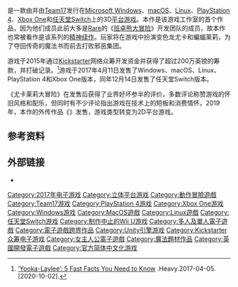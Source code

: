 {{noteTA
| G1=Games
}}

{{Infobox video game
| title      = 尤卡莱莉大冒险
| english = Yooka-Laylee
| image      = yooka laylee cover.jpg
| caption    = 游戏封面
| developer  = {{le|游乐游戏工作室|Playtonic Games}}
| publisher  = [[Team17|Team17]]
| director   = Chris Sutherland
| producer   = Andy Wilson
| designer   = {{ubl| Gavin Price | Gary Richards }}
| programmer = 
| artist     = {{plainlist|
* Steve Mayles
* Steven Hurst
* Kevin Bayliss
}}
| writer     = Andy Robinson
| composer   = {{plainlist|
* {{le|格兰特·科霍普|Grant Kirkhope|Grant Kirkhope}}
* {{le|大卫·怀斯|David Wise (composer)|David Wise}}
* {{le|斯蒂夫·伯克|Steve Burke (composer)|Steve Burke}}
}}
| series     = 
| engine     = [[Unity引擎|Unity]]
| platforms  = {{plainlist|
* [[Microsoft_Windows|Microsoft Windows]]
* [[macOS|macOS]]
* [[Linux|Linux]]
* [[PlayStation_4|PlayStation 4]]
* [[Xbox_One|Xbox One]]
* [[任天堂Switch|任天堂Switch]]
}}
| released   = {{Unbulleted list|'''Windows，macOS，Linux，PS4，X1'''|2017年4月11日|'''NS'''|2017年12月14日}}
| genre      = [[平台游戏|平台]]
| modes      = [[单人游戏|单人]]，[[多人游戏|多人]]
}}

{{vgname|尤卡莱莉大冒险|en=Yooka-Laylee|official=尤卡-莱莉}}是一款由{{le|游乐游戏工作室|Playtonic Games}}并由[[Team17|Team17]]发行在[[Microsoft_Windows|Microsoft Windows]]、[[macOS|macOS]]、[[Linux|Linux]]、[[PlayStation_4|PlayStation 4]]、[[Xbox_One|Xbox One]]和[[任天堂Switch|任天堂Switch]]上的3D[[平台游戏|平台游戏]]。本作是该游戏工作室的首个作品，因为他们成员此前大多是[[Rare|Rare]]的《[[班卓熊大冒险|班卓熊大冒险]]》开发团队的成员，故本作也常被看作是该系列的[[精神续作|精神续作]]。玩家将在游戏中扮演变色龙尤卡和蝙蝠莱莉，为了夺回传奇的魔法书而前去打败邪恶集团。

游戏于2015年通过[[Kickstarter|Kickstarter]]网络众筹开发资金并获得了超过200万英镑的筹款，并打破记录。<ref>[https://heavy.com/games/2017/03/yooka-laylee-kickstarter-pre-order-toybox-release-date/ ‘Yooka-Laylee’: 5 Fast Facts You Need to Know] {{Wayback|url=https://heavy.com/games/2017/03/yooka-laylee-kickstarter-pre-order-toybox-release-date/ |date=20200325034921 }}.Heavy.2017-04-05.[2020-10-02].</ref>游戏于2017年4月11日发售了Windows、macOS、Linux、PlayStation 4和Xbox One版本，同年12月14日发售了任天堂Switch版本。

《尤卡莱莉大冒险》在发售后获得了业界好坏参半的评价，多数评论称赞游戏的怀旧风格和配乐，但同时有不少评论指出游戏在技术上的短板和消费情怀。2019年，本作的外传作品《{{le|尤卡莱莉与无妄巢穴|Yooka-Laylee and the Impossible Lair}}》发售，游戏类型转变为2D平台游戏。

== 参考资料 ==
{{reflist}}

== 外部链接 ==
* {{Official|http://www.playtonicgames.com/games/yooka-laylee/}}

{{DEFAULTSORT:Yooka Laylee}}
[[Category:2017年电子游戏|Category:2017年电子游戏]]
[[Category:立体平台游戏|Category:立体平台游戏]]
[[Category:動作冒險遊戲|Category:動作冒險遊戲]]
[[Category:Team17游戏|Category:Team17游戏]]
[[Category:PlayStation_4游戏|Category:PlayStation 4游戏]]
[[Category:Xbox_One游戏|Category:Xbox One游戏]]
[[Category:Windows游戏|Category:Windows游戏]]
[[Category:MacOS遊戲|Category:MacOS遊戲]]
[[Category:Linux遊戲|Category:Linux遊戲]]
[[Category:任天堂Switch游戏|Category:任天堂Switch游戏]]
[[Category:制作中止的Wii_U游戏|Category:制作中止的Wii U游戏]]
[[Category:多人及單人電子遊戲|Category:多人及單人電子遊戲]]
[[Category:電子遊戲跨界作品|Category:電子遊戲跨界作品]]
[[Category:Unity引擎游戏|Category:Unity引擎游戏]]
[[Category:Kickstarter众筹电子游戏|Category:Kickstarter众筹电子游戏]]
[[Category:女主人公電子遊戲|Category:女主人公電子遊戲]]
[[Category:魔法題材作品|Category:魔法題材作品]]
[[Category:英國開發電子遊戲|Category:英國開發電子遊戲]]
[[Category:官方简体中文化游戏|Category:官方简体中文化游戏]]
